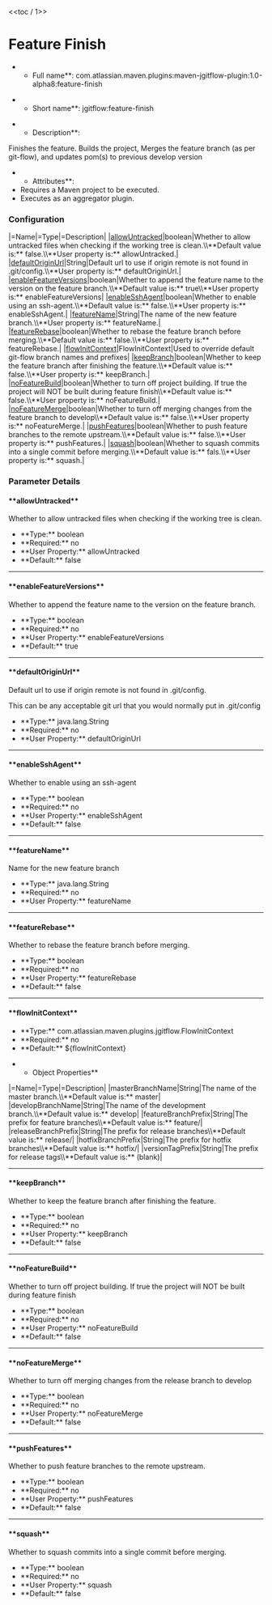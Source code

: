 <<toc / 1>>
= Feature Finish =
**Full name**: com.atlassian.maven.plugins:maven-jgitflow-plugin:1.0-alpha8:feature-finish

**Short name**: jgitflow:feature-finish

**Description**:
Finishes the feature. Builds the project, Merges the feature branch (as per git-flow), and updates pom(s) to previous develop version

**Attributes**:
* Requires a Maven project to be executed.
* Executes as an aggregator plugin.

=== Configuration ===
|=Name|=Type|=Description|
|[[goals/feature-finish#!allowuntracked|allowUntracked]]|boolean|Whether to allow untracked files when checking if the working tree is clean.\\**Default value is:** false.\\**User property is:** allowUntracked.|
|[[goals/feature-finish#!defaultoriginurl|defaultOriginUrl]]|String|Default url to use if origin remote is not found in .git/config.\\**User property is:** defaultOriginUrl.|
|[[goals/feature-finish#!enablefeatureversions|enableFeatureVersions]]|boolean|Whether to append the feature name to the version on the feature branch.\\**Default value is:** true\\**User property is:** enableFeatureVersions|
|[[goals/feature-finish#!enablesshagent|enableSshAgent]]|boolean|Whether to enable using an ssh-agent.\\**Default value is:** false.\\**User property is:** enableSshAgent.|
|[[goals/feature-finish#!featurename|featureName]]|String|The name of the new feature branch.\\**User property is:** featureName.|
|[[goals/feature-finish#!featurerebase|featureRebase]]|boolean|Whether to rebase the feature branch before merging.\\**Default value is:** false.\\**User property is:** featureRebase.|
|[[goals/feature-finish#!flowinitcontext|flowInitContext]]|FlowInitContext|Used to override default git-flow branch names and prefixes|
|[[goals/feature-finish#!keepbranch|keepBranch]]|boolean|Whether to keep the feature branch after finishing the feature.\\**Default value is:** false.\\**User property is:** keepBranch.|
|[[goals/feature-finish#!nofeaturebuild|noFeatureBuild]]|boolean|Whether to turn off project building. If true the project will NOT be built during feature finish\\**Default value is:** false.\\**User property is:** noFeatureBuild.|
|[[goals/feature-finish#!nofeaturemerge|noFeatureMerge]]|boolean|Whether to turn off merging changes from the feature branch to develop\\**Default value is:** false.\\**User property is:** noFeatureMerge.|
|[[goals/feature-finish#!pushfeatures|pushFeatures]]|boolean|Whether to push feature branches to the remote upstream.\\**Default value is:** false.\\**User property is:** pushFeatures.|
|[[goals/feature-finish#!squash|squash]]|boolean|Whether to squash commits into a single commit before merging.\\**Default value is:** fals.\\**User property is:** squash.|

=== Parameter Details ===
==== **allowUntracked** ====
Whether to allow untracked files when checking if the working tree is clean.
* **Type:** boolean
* **Required:** no
* **User Property:** allowUntracked
* **Default:** false
----
==== **enableFeatureVersions** ====
Whether to append the feature name to the version on the feature branch.
* **Type:** boolean
* **Required:** no
* **User Property:** enableFeatureVersions
* **Default:** true
----
==== **defaultOriginUrl** ====
Default url to use if origin remote is not found in .git/config.

This can be any acceptable git url that you would normally put in .git/config

* **Type:** java.lang.String
* **Required:** no
* **User Property:** defaultOriginUrl
----
==== **enableSshAgent** ====
Whether to enable using an ssh-agent
* **Type:** boolean
* **Required:** no
* **User Property:** enableSshAgent
* **Default:** false
----
==== **featureName** ====
Name for the new feature branch
* **Type:** java.lang.String
* **Required:** no
* **User Property:** featureName
----
==== **featureRebase** ====
Whether to rebase the feature branch before merging.
* **Type:** boolean
* **Required:** no
* **User Property:** featureRebase
* **Default:** false
----
==== **flowInitContext** ====
* **Type:** com.atlassian.maven.plugins.jgitflow.FlowInitContext
* **Required:** no
* **Default:** ${flowInitContext}

**Object Properties**
|=Name|=Type|=Description|
|masterBranchName|String|The name of the master branch.\\**Default value is:** master|
|developBranchName|String|The name of the development branch.\\**Default value is:** develop|
|featureBranchPrefix|String|The prefix for feature branches\\**Default value is:** feature/|
|releaseBranchPrefix|String|The prefix for release branches\\**Default value is:** release/|
|hotfixBranchPrefix|String|The prefix for hotfix branches\\**Default value is:** hotfix/|
|versionTagPrefix|String|The prefix for release tags\\**Default value is:** (blank)|
----
==== **keepBranch** ====
Whether to keep the feature branch after finishing the feature.
* **Type:** boolean
* **Required:** no
* **User Property:** keepBranch
* **Default:** false
----
==== **noFeatureBuild** ====
Whether to turn off project building. If true the project will NOT be built during feature finish
* **Type:** boolean
* **Required:** no
* **User Property:** noFeatureBuild
* **Default:** false
----
==== **noFeatureMerge** ====
Whether to turn off merging changes from the release branch to develop
* **Type:** boolean
* **Required:** no
* **User Property:** noFeatureMerge
* **Default:** false
----
==== **pushFeatures** ====
Whether to push feature branches to the remote upstream.
* **Type:** boolean
* **Required:** no
* **User Property:** pushFeatures
* **Default:** false
----
==== **squash** ====
Whether to squash commits into a single commit before merging.
* **Type:** boolean
* **Required:** no
* **User Property:** squash
* **Default:** false